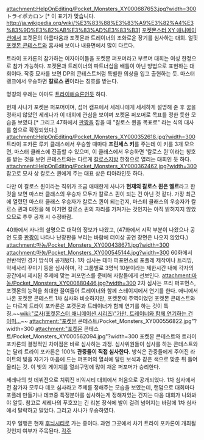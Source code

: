 attachment:HelpOnEditing/Pocket_Monsters_XY000687653.jpg?width=300
トライポカロン [* 이 표기가 맞습니다. http://ja.wikipedia.org/wiki/%E3%83%88%E3%83%A9%E3%82%A4%E3%83%9D%E3%82%AB%E3%83%AD%E3%83%B3]
[[포켓몬스터 XY(애니메이션)|포켓몬스터 XY 애니메이션]]에서 포켓몬의 아름다움과 포켓몬과 트레이너의 조화로운 장기를 심사하는 대회. 얼핏 [[포켓몬 콘테스트]]와 흡사해 보이나 내용면에서 많이 다르다.

트라이 포카론의 참가하는 여자아이들을 포켓몬 퍼포머라고 부르며 대회는 여성 한정으로 참가 가능하다. 포켓몬과 트레이너의 파트너십을 배틀이 아닌 방법으로 표현하는 대회이다. 작중 묘사를 보면 DP의 콘테스트처럼 특별한 의상을 입고 출현하는 듯. 마스터 랭크에서 우승하면 '''칼로스 퀸'''이라는 칭호를 받는다.

명칭의 유례는 아마도 [[트라이애슬론]]인듯 하다.

현재 사나가 포켓몬 퍼포머이며, 섬머 캠프에서 세레나에게 세세하게 설명해 준 후 꿈을 정하지 않았던 세레나가 이 대회에 관심을 보이며 포켓몬 퍼포머로 목표를 정한 듯한 모습을 보였다.[* 그리고 47화에서 [[판짱]]을 잡을 때 "칼로스 퀸을 목표로" 라는 식의 대사를 함으로 확정되었다.]
attachment:HelpOnEditing/Pocket_Monsters_XY000352618.jpg?width=300
트라이 포카론 루키 클래스에서 우승할 때마다 '''프린세스 키'''를 주는데 이 키를 3개 모으면, 마스터 클래스에 진출할 수 있으며, 이 클래스에서 우승하면 '칼로스 퀸'이라는 칭호를 받는 것을 보면 콘테스트와는 다르게 [[칼로스지방]] 한정으로 열리는 대회인 듯 하다.
attachment:HelpOnEditing/Pocket_Monsters_XY000362462.jpg?width=300
참고로 묘사 상 칼로스 퀸에게 주는 대표 상은 티아라인듯 하다.

다만 이 칼로스 퀸이라는 직위가 조금 애매한게 사나가 '''현재의 칼로스 퀸은 엘르'''라고 한 것을 보면 마스터 클래스의 우승자 모두가 칼로스 퀸이 되는 건 아닌 것 같다. 가장 최근에 열렸던 마스터 클래스 우승자가 칼로스 퀸이 되는건지, 마스터 클래스의 우승자가 칼로스 퀸과 대전을 해 이기면 칼로스 퀸의 자리를 가져가는 것인지는 아직 밝혀지지 않았으므로 추후 공개 시 수정바람.

40화에서 사나의 설명으로 대략의 정보가 나왔고, (47화에서 시작 부분이 나왔으나 공연 도중 [[판짱]]이 나타나 난장판을 부리는 바람에 더이상 공연 장면은 나오지 않았다.)
attachment:마농/Pocket_Monsters_XY000438671.jpg?width=300
attachment:마농/Pocket_Monsters_XY000545144.jpg?width=300
60화에서 전반적인 경기 방식이 공개됐다. 1차 심사는 테마 퍼포먼스로 포플레 제작이나 트리밍, 악세사리 꾸미기 등을 심사하며, 각 그룹별로 3명씩 10분이라는 제한시간 내에 각자의 공간에서 제시된 주제에 맞는 퍼포먼스를 준비해 사람들에게 선보인다.
attachment:마농/Pocket_Monsters_XY000880446.jpg?width=300
2차 심사는 프리 퍼포먼스, 포켓몬의 능력을 최대한 끌여들어 트레이너와 함께 스테이지에서 연기를 한다. 애니에서 나온 포켓몬 콘테스트 1차 심사와 비슷하지만, 포켓몬이 주역이었던 포켓몬 콘테스트와는 다르게 트라이 포카론은 포켓몬과 트레이너가 함께 연기를 하는 것이 특징.~~[[wiki:"로사(포켓몬스터 애니메이션 시리즈)"가만, 트레이너와 함께 연기하는 건 이미...]]~~
attachment:"포켓몬 콘테스트/Pocket_Monsters_XY000556822.jpg"?width=300
attachment:"포켓몬 콘테스트/Pocket_Monsters_XY000562094.jpg"?width=300
포켓몬 콘테스트와 트라이 포카론의 결정적인 차이점은 바로 심사하는 과정. 심사위원들이 심사를 하는 콘테스트와는 달리 트라이 포카론은 100% '''관중들이 직접 심사한다.''' 방식은 관중들에게 주어진 라이트의 빛을 자기가 마음에 드는 퍼포머의 열쇠에 달린 보석과 같은 색으로 맞춘 뒤 들어올리는 것. 이 빛의 게이지를 열쇠구멍에 많이 채운 퍼포머가 승리한다.

세레나의 첫 데뷔전으로 치뤄진 비익시티 대회에서 처음으로 공개되었다. 1차 심사에서 전 참가자 모두다 데코 심사라고 주제를 정해주는 모습을 보였는데, 랜덤으로 대회마다 포플레 만들기나 데코중 특정분야를 심사하는게 정해져있는 건지는 다음 대회가 나와봐야 알듯. 참고로 세레나의 푸호꼬는 긴 리본 장식에 발이 걸려 넘어지는 바람에 1차 심사에서 탈락하고 말았다. 그리고 사나가 우승하였다.

지우 일행은 현재 [[후늬시티]]로 가는 중이다. 과연 그곳에서 차기 트라이 포카론이 개최될 것인지 여부가 주목된다.
[[각주]]
